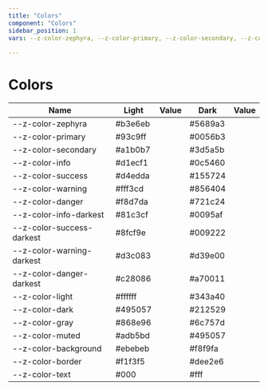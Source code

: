 ```yaml
--- 
title: "Colors"
component: "Colors"
sidebar_position: 1
vars: --z-color-zephyra, --z-color-primary, --z-color-secondary, --z-color-info, --z-color-success, --z-color-warning, --z-color-danger, --z-color-info-darkest, --z-color-success-darkest, --z-color-warning-darkest, --z-color-danger-darkest, --z-color-light, --z-color-dark, --z-color-gray, --z-color-muted, --z-color-background, --z-color-border, --z-color-text
 
--- 
```


# Colors




| Name | Light | Value | Dark | Value |
|------|-------|-------|------|-------|
| --z-color-zephyra | #b3e6eb | <z-color color="#b3e6eb"></z-color> |  #5689a3 | <z-color color="#5689a3"></z-color> | | 
| --z-color-primary | #93c9ff | <z-color color="#93c9ff"></z-color> |  #0056b3 | <z-color color="#0056b3"></z-color> | | 
| --z-color-secondary | #a1b0b7 | <z-color color="#a1b0b7"></z-color> |  #3d5a5b | <z-color color="#3d5a5b"></z-color> | | 
| --z-color-info | #d1ecf1 | <z-color color="#d1ecf1"></z-color> |  #0c5460 | <z-color color="#0c5460"></z-color> | | 
| --z-color-success | #d4edda | <z-color color="#d4edda"></z-color> |  #155724 | <z-color color="#155724"></z-color> | | 
| --z-color-warning | #fff3cd | <z-color color="#fff3cd"></z-color> |  #856404 | <z-color color="#856404"></z-color> | | 
| --z-color-danger | #f8d7da | <z-color color="#f8d7da"></z-color> |  #721c24 | <z-color color="#721c24"></z-color> | | 
| --z-color-info-darkest | #81c3cf | <z-color color="#81c3cf"></z-color> |  #0095af | <z-color color="#0095af"></z-color> | | 
| --z-color-success-darkest | #8fcf9e | <z-color color="#8fcf9e"></z-color> |  #009222 | <z-color color="#009222"></z-color> | | 
| --z-color-warning-darkest | #d3c083 | <z-color color="#d3c083"></z-color> |  #d39e00 | <z-color color="#d39e00"></z-color> | | 
| --z-color-danger-darkest | #c28086 | <z-color color="#c28086"></z-color> |  #a70011 | <z-color color="#a70011"></z-color> | | 
| --z-color-light | #ffffff | <z-color color="#ffffff"></z-color> |  #343a40 | <z-color color="#343a40"></z-color> | | 
| --z-color-dark | #495057 | <z-color color="#495057"></z-color> |  #212529 | <z-color color="#212529"></z-color> | | 
| --z-color-gray | #868e96 | <z-color color="#868e96"></z-color> |  #6c757d | <z-color color="#6c757d"></z-color> | | 
| --z-color-muted | #adb5bd | <z-color color="#adb5bd"></z-color> |  #495057 | <z-color color="#495057"></z-color> | | 
| --z-color-background | #ebebeb | <z-color color="#ebebeb"></z-color> |  #f8f9fa | <z-color color="#f8f9fa"></z-color> | | 
| --z-color-border | #f1f3f5 | <z-color color="#f1f3f5"></z-color> |  #dee2e6 | <z-color color="#dee2e6"></z-color> | | 
| --z-color-text | #000 | <z-color color="#000"></z-color> |  #fff | <z-color color="#fff"></z-color> | | 
